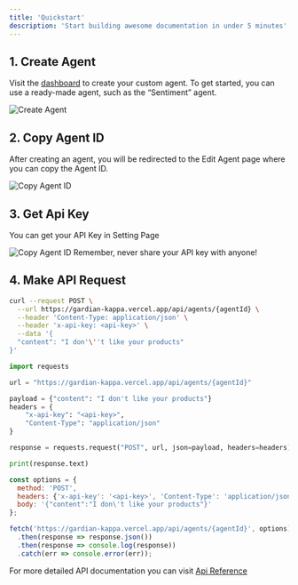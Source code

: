 ```yaml
---
title: 'Quickstart'
description: 'Start building awesome documentation in under 5 minutes'
---
```


## 1. Create Agent

Visit the [dashboard](https://gardianai.com/dashboard) to create your custom agent. To get started, you can use a ready-made agent, such as the “Sentiment” agent.
<Frame>
  <img
    className="block"
    src="/images/create-agent-image.png"
    alt="Create Agent"
  />
</Frame>

## 2. Copy Agent ID
After creating an agent, you will be redirected to the Edit Agent page where you can copy the Agent ID.

<Frame>
  <img
    className="block"
    src="/images/agent-copy-id.png"
    alt="Copy Agent ID"
  />
</Frame>

## 3. Get Api Key
You can get your API Key in Setting Page
<Frame>
  <img
    className="block"
    src="/images/settings-apikey.png"
    alt="Copy Agent ID"
  />
</Frame>
<Warning>Remember, never share your API key with anyone!</Warning>

## 4. Make API Request

<CodeGroup>

```bash cURL
curl --request POST \
  --url https://gardian-kappa.vercel.app/api/agents/{agentId} \
  --header 'Content-Type: application/json' \
  --header 'x-api-key: <api-key>' \
  --data '{
  "content": "I don'\''t like your products"
}'
```

```python Python
import requests

url = "https://gardian-kappa.vercel.app/api/agents/{agentId}"

payload = {"content": "I don't like your products"}
headers = {
    "x-api-key": "<api-key>",
    "Content-Type": "application/json"
}

response = requests.request("POST", url, json=payload, headers=headers)

print(response.text)
```

```javascript Javascript
const options = {
  method: 'POST',
  headers: {'x-api-key': '<api-key>', 'Content-Type': 'application/json'},
  body: '{"content":"I don\'t like your products"}'
};

fetch('https://gardian-kappa.vercel.app/api/agents/{agentId}', options)
  .then(response => response.json())
  .then(response => console.log(response))
  .catch(err => console.error(err));
```
</CodeGroup>

For more detailed API documentation you can
visit [Api Reference](/api-reference)


